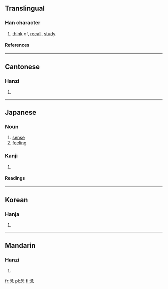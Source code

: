 {{see|念}}

==Translingual==
===Han character===
{{Han char|rn=61|rad=心|as=04|sn=8|four=8033<sub>2</sub>|canj=人戈弓心 (OINP)}}
# [[think]] of, [[recall]], [[study]]
====References====
{{Han ref|kx=0378.210|dkj=10390|dj=0706.210|hdz=42274.040|uh=5FF5|ud=24565|bh=A9C0|bd=43456}}
----
==Cantonese==
===Hanzi===
{{yue-hanzi|jyut=|y=nim6}}
# {{defn|Cantonese}}
----
==Japanese==


===Noun===
{{janoun|ねん|nen}}
# [[sense]]
# [[feeling]]

===Kanji===
{{ja-kanji|grade=|rs=心04}}
# {{defn|Japanese}} 
====Readings====
{{ja-readings|on=[[ねん]] ([[nen]])|kun=[[おもう]] ([[omou]]), [[ねんじる]] ([[念じる]], [[nenjiru]])}}
----
==Korean==
===Hanja===
{{ko-hanja|hangeul=념>염|eumhun=|rv=nyeom>yeom|mr=nyŏm>yŏm|y=neym>eym}}
# {{defn|Korean}}
----
==Mandarin==
===Hanzi===
{{cmn-hanzi|pin=[[niàn]] (nian4)|wg=nien<sup>4</sup>}}
# {{defn|Mandarin}}

[[fr:念]]
[[pl:念]]
[[fi:念]]